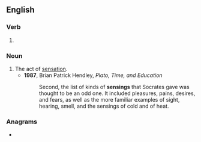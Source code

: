==English==

===Verb===
{{head|en|present participle}}

# {{present participle of|sense|lang=en|nocat=1}}

===Noun===
{{en-noun}}

# The act of [[sensation]].
#* '''1987''', Brian Patrick Hendley, ''Plato, Time, and Education''
#*: Second, the list of kinds of '''sensings''' that Socrates gave was thought to be an odd one. It included pleasures, pains, desires, and fears, as well as the more familiar examples of sight, hearing, smell, and the sensings of cold and of heat.

===Anagrams===
* {{anagrams|en|a=eginnss|ensigns}}